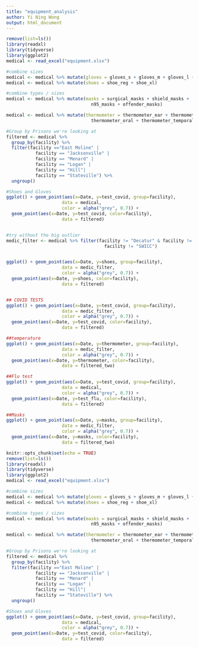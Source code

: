 ```yaml
---
title: "equipment_analysis"
author: Yi Ning Wong
output: html_document
---
```


```r
remove(list=ls())
library(readxl)
library(tidyverse)
library(ggplot2)
medical <- read_excel("equipment.xlsx")

#combine sizes
medical <- medical %>% mutate(gloves = gloves_s + gloves_m + gloves_l + gloves_xl)
medical <- medical %>% mutate(shoes = shoe_reg + shoe_xl)

#combine types / sizes
medical <- medical %>% mutate(masks = surgical_masks + shield_masks + 
                                n95_masks + offender_masks)

medical <- medical %>% mutate(thermometer = thermometer_ear + thermometer_temporal...17 +
                                thermometer_oral + thermometer_temporal...19)

#Group by Prisons we're looking at
filtered <- medical %>%
  group_by(facility) %>% 
  filter(facility =="East Moline" |
           facility == "Jacksonville" |
           facility == "Menard" | 
           facility == "Logan" |
           facility == "Hill"|
           facility == "Stateville") %>%
  ungroup()

#Shoes and Gloves
ggplot() + geom_point(aes(x=Date, y=test_covid, group=facility), 
                     data = medical,
                     color = alpha("grey", 0.7)) +
  geom_point(aes(x=Date, y=test_covid, color=facility), 
                     data = filtered)



```


```r

#try without the big outlier
medic_filter <- medical %>% filter(facility != "Decatur" & facility != "Graham" &
                                     facility != "SWICC")


ggplot() + geom_point(aes(x=Date, y=shoes, group=facility), 
                     data = medic_filter,
                     color = alpha("grey", 0.7)) +
  geom_point(aes(x=Date, y=shoes, color=facility), 
                     data = filtered)


## COVID TESTS
ggplot() + geom_point(aes(x=Date, y=test_covid, group=facility), 
                     data = medic_filter,
                     color = alpha("grey", 0.7)) +
  geom_point(aes(x=Date, y=test_covid, color=facility), 
                     data = filtered)

##temperature
ggplot() + geom_point(aes(x=Date, y=thermometer, group=facility), 
                     data = medic_filter,
                     color = alpha("grey", 0.7)) +
  geom_point(aes(x=Date, y=thermometer, color=facility), 
                     data = filtered_two)

##Flu test
ggplot() + geom_point(aes(x=Date, y=test_covid, group=facility), 
                     data = medical,
                     color = alpha("grey", 0.7)) +
  geom_point(aes(x=Date, y=test_flu, color=facility), 
                     data = filtered)

##Masks
ggplot() + geom_point(aes(x=Date, y=masks, group=facility), 
                     data = medic_filter,
                     color = alpha("grey", 0.7)) +
  geom_point(aes(x=Date, y=masks, color=facility), 
                     data = filtered_two)
```
  
```r
knitr::opts_chunk$set(echo = TRUE)
remove(list=ls())
library(readxl)
library(tidyverse)
library(ggplot2)
medical <- read_excel("equipment.xlsx")

#combine sizes
medical <- medical %>% mutate(gloves = gloves_s + gloves_m + gloves_l + gloves_xl)
medical <- medical %>% mutate(shoes = shoe_reg + shoe_xl)

#combine types / sizes
medical <- medical %>% mutate(masks = surgical_masks + shield_masks + 
                                n95_masks + offender_masks)

medical <- medical %>% mutate(thermometer = thermometer_ear + thermometer_temporal...17 +
                                thermometer_oral + thermometer_temporal...19)

#Group by Prisons we're looking at
filtered <- medical %>%
  group_by(facility) %>% 
  filter(facility =="East Moline" |
           facility == "Jacksonville" |
           facility == "Menard" | 
           facility == "Logan" |
           facility == "Hill"|
           facility == "Stateville") %>%
  ungroup()

#Shoes and Gloves
ggplot() + geom_point(aes(x=Date, y=test_covid, group=facility), 
                     data = medical,
                     color = alpha("grey", 0.7)) +
  geom_point(aes(x=Date, y=test_covid, color=facility), 
                     data = filtered)


```
